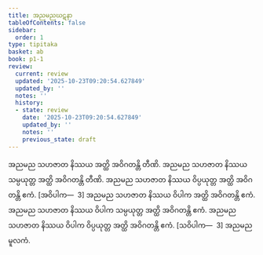 ```yaml
---
title: အညမညဃဋနာ
tableOfContents: false
sidebar:
  order: 1
type: tipitaka
basket: ab
book: p1-1
review:
  current: review
  updated: '2025-10-23T09:20:54.627849'
  updated_by: ''
  notes: ''
  history:
  - state: review
    date: '2025-10-23T09:20:54.627849'
    updated_by: ''
    notes: ''
    previous_state: draft
---
```



<ReviewStatus review={frontmatter.review} showDetails={true} />

<HypothesisAnnotation frontmatter={frontmatter} />

<DynamicBreadcrumb />

<Division number="324" book="p1-1" e="ch" v="36" p="104">

<Paragraph number="1042" book="p1-1">
အညမည သဟဇာတ နိဿယ အတ္ထိ အဝိဂတန္တိ တီဏိ. အညမည သဟဇာတ နိဿယ သမ္ပယုတ္တ အတ္ထိ အဝိဂတန္တိ တီဏိ. အညမည သဟဇာတ နိဿယ ဝိပ္ပယုတ္တ အတ္ထိ အဝိဂတန္တိ ဧကံ. [အဝိပါက—  3]
</Paragraph>

<Paragraph number="1043" book="p1-1">
အညမည သဟဇာတ နိဿယ ဝိပါက အတ္ထိ အဝိဂတန္တိ ဧကံ. အညမည သဟဇာတ နိဿယ ဝိပါက သမ္ပယုတ္တ အတ္ထိ အဝိဂတန္တိ ဧကံ. အညမည သဟဇာတ နိဿယ ဝိပါက ဝိပ္ပယုတ္တ အတ္ထိ အဝိဂတန္တိ ဧကံ. [သဝိပါက—  3]

</Paragraph>
</Division>

<Paragraph number="1044" type="center" book="p1-1">
အညမညမူလကံ.
</Paragraph>